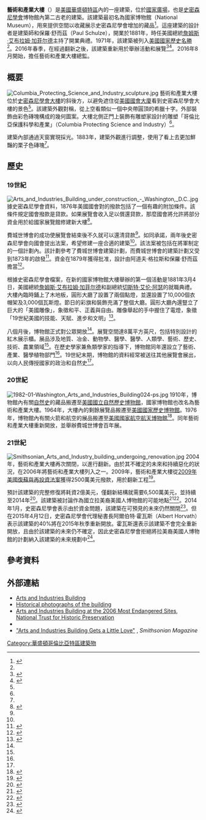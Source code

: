 {{Infobox NRHP
| name = 藝術和產業大樓<br>Arts and Industries Building
| nrhp_type = nhl
| image = 20060327_094632_1.jpg
| caption = 藝術和產業大樓
| location = 900 Jefferson Dr., SW.<br>{{USA}}[[華盛頓哥倫比亞特區|華盛頓哥倫比亞特區]]
| coordinates = {{coord|38|53|17.34|N|77|1|28.18|W|region:US-DC_type:landmark|display=inline,title}}
| locmapin =
| area = 
| built = 1879年
| architect = 
| architecture = 新文藝復興式建築
| designated_nrhp_type = 1971年11月11日<ref name="nhlsum">{{cite web|url=http://tps.cr.nps.gov/nhl/detail.cfm?ResourceId=1169&ResourceType=Building|title=Arts and Industries Building, Smithsonian Institution|accessdate=2009-05-10|work=National Historic Landmark summary listing|publisher=National Park Service|archive-date=2012-10-10|archive-url=https://web.archive.org/web/20121010134247/http://tps.cr.nps.gov/nhl/detail.cfm?ResourceId=1169&ResourceType=Building|dead-url=no}}</ref>
| added = 1971年11月11日<ref name="nris">{{NRISref|2009a}}</ref>
| governing_body = 史密森尼學會
| refnum = 71000994
}}

'''藝術和產業大樓'''（{{lang-en|The Arts and Industries Building}}）是[[美國|美國]][[華盛頓特區|華盛頓特區]]內的一座建築，位於[[國家廣場|國家廣場]]，也是[[史密森尼學會|史密森尼學會]]博物館內第二古老的建築。該建築最初名為國家博物館（National Museum），用來提供空間以收藏展示史密森尼學會增加的藏品<ref>{{cite web|url=https://siarchives.si.edu/history/featured-topics/artists-work|title="Baird's Dream: History of the Arts and Industries Building"|publisher=nstitutional History Division, Smithsonian Institution Archive|accessdate=2020-08-06|archive-date=2020-09-05|archive-url=https://web.archive.org/web/20200905002422/https://siarchives.si.edu/history/featured-topics/artists-work|dead-url=no}}</ref>。這座建築的設計者是建築師{{link-en|阿道夫·格拉斯|Adolf Cluss}}和保羅·舒而茲（Paul Schulze），開業於1881年，時任美國總統[[詹姆斯·艾布拉姆·加菲尔德|詹姆斯·艾布拉姆·加菲尔德]]主持了開業典禮。1971年，該建築被列入[[美國國家歷史名勝|美國國家歷史名勝]]<ref name="nhlsum"/>。2016年春季，在經過翻新之後，該建築重新用於舉辦活動和展覽<ref>{{cite web|url=http://smithsonianapa.org/crosslines/|title=CROSSLINES - Smithsonian Asian Pacific American Center|publisher=|accessdate=2020-08-06|archive-date=2020-06-07|archive-url=https://web.archive.org/web/20200607024207/https://smithsonianapa.org/crosslines/|dead-url=no}}</ref><ref>{{cite web|url=http://www.festival.si.edu/visitor-information/marketplace/smithsonian|title=Marketplace - Smithsonian Folklife Festival|access-date=2016-07-04|archive-url=https://web.archive.org/web/20160630154535/http://www.festival.si.edu/visitor-information/marketplace/smithsonian|archive-date=2016-06-30|dead-url=yes}}</ref>。2016年8月開始，{{link-en|瑞秋·戈斯林斯|Rachel Goslins}}擔任藝術和產業大樓總監。

==概要==
[[File:Columbia_Protecting_Science_and_Industry_sculpture.jpg|thumb]]
藝術和產業大樓位於[[史密森尼學會大樓|史密森尼學會大樓]]的斜後方，以避免遮住從[[美國國會大廈|美國國會大廈]]看到史密森尼學會大樓的景色<ref name="bldgsdc"/>。該建築外觀對稱，從上空看類似一個中央帶圓頂的希臘十字。外部裝飾由彩色磚塊構成的幾何圖案。大樓北側正門上裝飾有雕塑家{{link-en|卡斯珀·巴伯|Caspar Buberl}}設計的雕塑「哥倫比亞保護科學和產業」（Columbia Protecting Science and Industry）<ref name="bldgsdc"/>。

建築內部通過天窗實現採光。1883年，建築外觀進行調整，使用了看上去更加鮮豔的栗子色磚塊<ref name="bldgsdc"/>。

==歷史==
===19世紀===
[[File:Arts_and_Industries_Building_under_construction_-_Washington,_D.C..jpg|thumb]]
據史密森尼學會資料，1876年美國國會對{{link-en|費城世界博覽會|Philadelphia Centennial Exposition}}的撥款包括了一個有趣的附加條件。該條件規定國會撥款是貸款。如果展覽會收入足以償還貸款，那麼國會將允許將部分資金用於給國家展覽館修建新大樓<ref name="siarchives.si.edu">{{cite web|url=http://siarchives.si.edu/history/exhibits/baird/bairdd.htm|title=Baird and The Centennial Exposition|first=Smithsonian Institution|last=Archives|access-date=2013-07-10|archive-url=https://web.archive.org/web/20130616234557/http://siarchives.si.edu/history/exhibits/baird/bairdd.htm|archive-date=2013-06-16|dead-url=yes}}</ref>。

費城世博會的成功使展覽會結束後不久就可以還清貸款<ref name="siarchives.si.edu"/>。如同承諾，兩年後史密森尼學會向國會提出法案，希望修建一座合適的建築<ref name="siarchives.si.edu"/>。該法案被包括在{{link-en|蒙哥马利·C·梅格斯|Montgomery C. Meigs}}將軍制定的一個計劃內。該計劃參考了費城世博會建築計劃，而費城世博會的建築計劃又受到1873年{{link-en|維也納世界博覽會|Weltausstellung 1873 Wien}}的啟發<ref name="bldgsdc">{{cite book|last=Scott|first=Pamela|author2=Lee, Antoinette J.|title=Buildings of the District of Columbia|publisher=Oxford University Press|location=New York|year=1993|pages=[https://archive.org/details/buildingsofdistr0000scot/page/93 93–94]|chapter=The Mall|isbn=0-19-509389-5|url=https://archive.org/details/buildingsofdistr0000scot/page/93}}</ref>。資金在1879年獲得批准，設計由阿道夫·格拉斯和保羅·舒而茲擔當<ref name="nrhpinv1">{{cite web|url={{NHLS url|id=71000994}}|title=National Register of Historic Places Inventory Nomination: Arts and Industries Building of the Smithsonian Institution|last=Norton|first=W. Brown III|date=April 6, 1971|publisher=National Park Service|accessdate=2009-05-11}}</ref>。

根據史密森尼學會檔案，在新的國家博物館大樓舉辦的第一個活動是1881年3月4日，美國總統[[詹姆斯·艾布拉姆·加菲尔德|詹姆斯·艾布拉姆·加菲尔德]]和副總統[[切斯特·艾伦·阿瑟|切斯特·艾伦·阿瑟]]的就職典禮。大樓內臨時鋪上了木地板，圓形大廳了設置了兩個點燈，並還設置了10,000個衣帽架及3,000個瓦斯燈。節日的彩旗和裝飾充滿了整個大廳。圓形大廳內還豎立了巨大的「美國雕像」，象徵和平、正義與自由。雕像舉起的手中握住了電燈，象徵「19世紀美國的技能、天賦、進步和文明」<ref name="ReferenceA">{{cite web|url=http://siarchives.si.edu/history/exhibits/baird/bairde.htm|title=The United States National Museum|first=Smithsonian Institution|last=Archives|access-date=2013-07-10|archive-url=https://web.archive.org/web/20130616234602/http://siarchives.si.edu/history/exhibits/baird/bairde.htm|archive-date=2013-06-16|dead-url=yes}}</ref>。

八個月後，博物館正式對公眾開放<ref name="ReferenceA"/>。展覽空間達8萬平方英尺，包括特別設計的紅木展示櫃。展品涉及地質、冶金、動物學、醫學、醫學、人類學、藝術、歷史、技術、農業領域<ref name="ReferenceA"/>。在歷史學家兼魚類學家{{link-en|喬治·布朗·古德|George Brown Goode}}的指導下，博物館同年還設立了藝術、產業、醫學植物部門<ref name="ReferenceA"/>。19世紀末期，博物館的資料經常被送往其他展覽會展出，以向人民傳授國家的政治和自然史<ref name="ReferenceA"/>。

===20世紀===
[[File:1982-01-Washington_Arts_and_Industries_Building024-ps.jpg|thumb]]
1910年，博物館內有關[[自然史|自然史]]的藏品搬遷至[[美國國立自然歷史博物館|美國國立自然歷史博物館]]，國家博物館也改名為藝術和產業大樓。1964年，大樓內的剩餘展覽品搬遷至[[美國國家歷史博物館|美國國家歷史博物館]]。1976年，博物館內有關火箭和航空的展品搬遷至[[美國國家航空航天博物館|美國國家航空航天博物館]]<ref>{{cite web |url=http://www.the-visitor-center.com/pages/Smithsonian-Arts-Industries-Building/slides/smithsonian-arts-industries-007.htm |title=Rocket Row Smithsonian Arts and Industries Building/smithsonian-arts-industries-007 |publisher=The-visitor-center.com |date= |accessdate=2010-08-25 |archive-date=2013-07-14 |archive-url=https://www.webcitation.org/6I63jMSIL?url=http://www.the-visitor-center.com/pages/Smithsonian-Arts-Industries-Building/slides/smithsonian-arts-industries-007.htm |dead-url=yes }}</ref>。同年藝術和產業大樓重新開放，並舉辦費城世博會百年展。

===21世紀===
[[File:Smithsonian_Arts_and_Industry_building_undergoing_renovation.jpg|thumb]]
2004年，藝術和產業大樓再次關閉，以進行翻新。由於其不確定的未來和持續惡化的狀況，{{link-en|國家歷史保護信託|National Trust for Historic Preservation}}在2006年將藝術和產業大樓列入{{link-en|美國最瀕危地點|America's Most Endangered Places}}之一。2009年，藝術和產業大樓從[[2009年美國復蘇與再投資法案|2009年美國復蘇與再投資法案]]獲得2500萬美元撥款，用於翻新工程<ref name="nthp1">{{cite web |url=http://www.preservationnation.org/travel-and-sites/sites/southern-region/Arts-and-Industries-Building.html |title=Arts & Industries Building of Smithsonian Institution |year=2009 |publisher=National Trust for Historic Preservation |accessdate=2009-05-11 |archiveurl=https://web.archive.org/web/20090303071119/http://www.preservationnation.org/travel-and-sites/sites/southern-region/Arts-and-Industries-Building.html |archivedate=2009-03-03 |dead-url=no }}</ref>。

預計該建築的完整修復將耗資2億美元，僅翻新結構就需要6,500萬美元，並持續至2014年<ref>{{cite web |url=http://blogs.smithsonianmag.com/aroundthemall/2009/11/construction-underway-arts-and-industries-building-gets-a-little-love/ |title=Construction Underway: Arts and Industries Building Gets a Little Love | Around The Mall |publisher=Blogs.smithsonianmag.com |date=2009-11-12 |accessdate=2010-08-25 |archive-date=2010-02-18 |archive-url=https://web.archive.org/web/20100218005504/http://blogs.smithsonianmag.com/aroundthemall/2009/11/construction-underway-arts-and-industries-building-gets-a-little-love/ |dead-url=no }}</ref>。該建築被討論作為國立拉美裔美國人博物館的可能地點<ref>{{cite web |last=Taylor |first=Kate |url=http://artsbeat.blogs.nytimes.com/2010/04/14/smithsonian-proposes-plan-for-art-and-industries-building/ |title=Smithsonian Proposes Plan for Art and Industries Building - ArtsBeat Blog - NYTimes.com |publisher=Artsbeat.blogs.nytimes.com |date=2010-04-14 |accessdate=2010-08-25 |archive-date=2010-12-15 |archive-url=https://web.archive.org/web/20101215221707/http://artsbeat.blogs.nytimes.com/2010/04/14/smithsonian-proposes-plan-for-art-and-industries-building/ |dead-url=no }}</ref><ref>{{cite web |title=Arts and Industries Building in the 21st Century |url=https://siarchives.si.edu/history/featured-topics/baird/arts-and-industries-building-21st-century |publisher=Smithsonian Institution Archives |date=20 June 2013 |accessdate=2020-08-06 |archive-date=2018-01-31 |archive-url=https://web.archive.org/web/20180131041312/https://siarchives.si.edu/history/featured-topics/baird/arts-and-industries-building-21st-century |dead-url=no }}</ref>。2014年1月，史密森尼學會表示由於資金問題，該建築在可預見的未來仍然關閉<ref>{{cite web |last=Boyle |first=Katherine |url=https://www.washingtonpost.com/lifestyle/style/smithsonian-will-not-reopen-arts-and-industries-building-after-renovation/2014/01/28/30052cc8-8831-11e3-833c-33098f9e5267_story.html |title=Smithsonian will not reopen Arts and Industries Building after renovation - The Washington Post |publisher=washingtonpost.com |date=2014-01-28 |accessdate=2014-01-29 |archive-date=2020-09-05 |archive-url=https://web.archive.org/web/20200905002408/https://www.washingtonpost.com/lifestyle/style/smithsonian-will-not-reopen-arts-and-industries-building-after-renovation/2014/01/28/30052cc8-8831-11e3-833c-33098f9e5267_story.html |dead-url=no }}</ref>。但在2015年4月12日，史密森尼學會代理秘書長阿爾伯特·霍瓦斯（Albert Horvath）表示該建築的40%將在2015年秋季重新開放。霍瓦斯還表示該建築不會完全重新開放，且由於該建築的未來仍不確定，因此史密森尼學會拒絕將拉美裔美國人博物館的計劃納入該建築的未來規劃中<ref>{{cite news|url=https://www.washingtonpost.com/blogs/style-blog/wp/2015/04/13/smithsonian-plans-to-reopen-renovated-arts-and-industries-building-in-the-fall/|last=McGlone|first=Peggy|title=Smithsonian plans to reopen renovated Arts and Industries Building in the fall|work=The Washington Post|date=April 13, 2015|accessdate=April 14, 2015|archive-date=2020-09-05|archive-url=https://web.archive.org/web/20200905002415/https://www.washingtonpost.com/news/arts-and-entertainment/wp/2015/04/13/smithsonian-plans-to-reopen-renovated-arts-and-industries-building-in-the-fall/?arc404=true|dead-url=no}}</ref>。

==參考資料==
{{Reflist|}}

==外部連結==
{{Commons category}}
*[http://www.si.edu/Museums/arts-and-industries-building Arts and Industries Building] {{Wayback|url=http://www.si.edu/Museums/arts-and-industries-building |date=20210227102955 }}
*[http://collections.si.edu/search/results.jsp?fq=online_media_type%3A%22Images%22&fq=data_source%3A%22Smithsonian+Archives+-+History+Div%22&q=arts+and+industries&fq=topic:%22Arts+and+Industries+Building%22# Historical photographs of the building] {{Wayback|url=http://collections.si.edu/search/results.jsp?fq=online_media_type%3A%22Images%22&fq=data_source%3A%22Smithsonian+Archives+-+History+Div%22&q=arts+and+industries&fq=topic:%22Arts+and+Industries+Building%22 |date=20120227093014 }}
*[https://web.archive.org/web/20090303071119/http://www.preservationnation.org/travel-and-sites/sites/southern-region/Arts-and-Industries-Building.html Arts and Industries Building at the 2006 Most Endangered Sites], [[National_Trust_for_Historic_Preservation|National Trust for Historic Preservation]]
*{{HABS |survey=DC-298 |id=dc0273 |title=Smithsonian Institution, Arts & Industries Building}}
*[http://www.smithsonianmag.com/multimedia/photos/69871147.html?c=y&page=1 "Arts and Industries Building Gets a Little Love"] {{Wayback|url=http://www.smithsonianmag.com/multimedia/photos/69871147.html?c=y&page=1 |date=20120910150029 }}, ''Smithsonian Magazine''

[[Category:華盛頓哥倫比亞特區建築物|Category:華盛頓哥倫比亞特區建築物]]